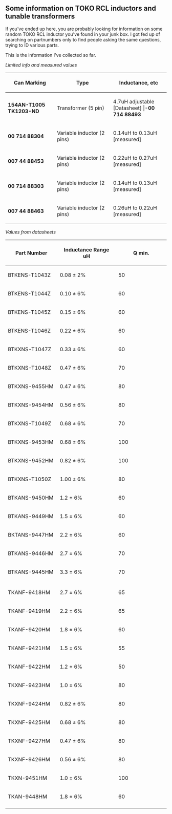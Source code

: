 == Some information on TOKO RCL inductors and tunable transformers ==

If you've ended up here, you are probably looking for information on some random TOKO RCL inductor you've found in your junk box.  I got fed up of searching on partnumbers only to find people asking the same questions, trying to ID various parts.

This is the information I've collected so far.

''Limited info and measured values''

{| border="1" cellpadding="2"
!width="200"|Can Marking
!width="225"|Type
!width="225"|Inductance, etc
|-
|'''154AN-T1005 TK1203-ND''' || Transformer (5 pin) || 4.7uH adjustable [Datasheet]
|-'''00 714 88493''' || Variable inductor (2 pins) || 0.14uH to 0.13uH [measured]
|-
|'''00 714 88304''' || Variable inductor (2 pins) || 0.14uH to 0.13uH [measured]
|-
|'''007 44 88453''' || Variable inductor (2 pins) || 0.22uH to 0.27uH [measured]
|-
|'''00 714 88303''' || Variable inductor (2 pins) || 0.14uH to 0.13uH [measured]
|-
|'''007 44 88463''' || Variable inductor (2 pins) || 0.26uH to 0.22uH [measured]
|}

''Values from datasheets''

{| border="1" cellpadding="2"
!width="200"|Part Number
!width="225"|Inductance Range uH
!width="225"|Q min.
|-
|BTKENS-T1043Z|| 0.08 ± 2%|| 50 
|-
|BTKENS-T1044Z||0.10 ± 6%|| 60  
|-
|BTKENS-T1045Z|| 0.15 ± 6%||60  
|-
|BTKENS-T1046Z|| 0.22 ± 6%|| 60  
|-
|BTKXNS-T1047Z|| 0.33 ± 6%|| 60  
|-
|BTKXNS-T1048Z|| 0.47 ± 6%|| 70  
|-
|BTKXNS-9455HM|| 0.47 ± 6%|| 80  
|-
|BTKXNS-9454HM|| 0.56 ± 6%|| 80  
|-
|BTKXNS-T1049Z|| 0.68 ± 6%|| 70 
|-
|BTKXNS-9453HM|| 0.68 ± 6%|| 100  
|-
|BTKXNS-9452HM|| 0.82 ± 6%|| 100  
|-
|BTKXNS-T1050Z|| 1.00 ± 6%|| 80  
|-
|BTKANS-9450HM|| 1.2 ± 6% ||60 
|-
|BTKANS-9449HM|| 1.5 ± 6% ||60 
|-
|BKTANS-9447HM|| 2.2 ± 6% ||60 
|-
|BTKANS-9446HM|| 2.7 ± 6% ||70  
|-
|BTKANS-9445HM|| 3.3 ± 6% ||70 
|-

|-
|TKANF-9418HM|| 2.7 ± 6% ||65  
|-
|TKANF-9419HM|| 2.2 ± 6% ||65 
|-
|TKANF-9420HM|| 1.8 ± 6% ||60  
|-
|TKANF-9421HM|| 1.5 ± 6% ||55 
|-
|TKANF-9422HM|| 1.2 ± 6% ||50  
|-
|TKXNF-9423HM|| 1.0 ± 6% ||80  
|-
|TKXNF-9424HM|| 0.82 ± 6% ||80  
|-
|TKXNF-9425HM|| 0.68 ± 6% ||80  
|-
|TKXNF-9427HM|| 0.47 ± 6% ||80 
|-
|TKXNF-9426HM|| 0.56 ± 6% ||80  
|-
|TKXN-9451HM|| 1.0 ± 6% ||100  
|-
|TKAN-9448HM|| 1.8 ± 6% ||60 
|-
|}